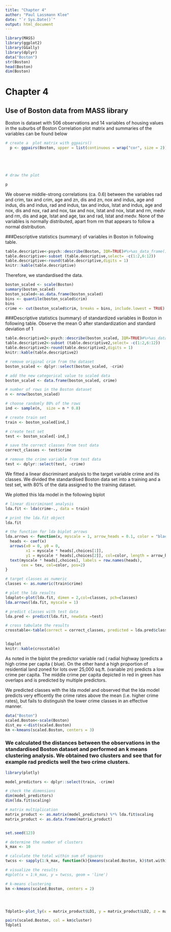 ```yaml
---
title: "Chapter 4"
author: "Paul Lassmann Klee"
date: "`r Sys.Date()`"
output: html_document
---
```


```r
library(MASS)
library(ggplot2)
library(GGally)
library(dplyr)
data("Boston")
str(Boston)
head(Boston)
dim(Boston)
```
# Chapter 4
## Use of Boston data from MASS library
Boston is dataset with 506 observations and 14 variables of housing values in the suburbs of Boston
Correlation plot matrix and summaries of the variables can be found below 
```r
# create a  plot matrix with ggpairs()
  p <- ggpairs(Boston, upper = list(continuous = wrap("cor", size = 2)))+ theme_bw()
  





```
```r
# draw the plot

p

```

We observe middle-strong correlations (ca. 0.6) between the variables rad and crim, tax and crim, age and zn, dis and zn, nox and indus, age and indus, dis and indus, rad and indus, tax and indus, lstat and indus, age and nox, dis and nox, rad and nox, tax and nox, lstat and nox, lstat and rm, medv and rm, dis and age, lstat and age, tax and rad, lstat and medv. 
None of the variables is normally distributed, apart from rm that appears to follow a normal distribution. 
 
###Descriptive statistics (summary) of variables in Boston in following table.
```r
table.descriptive<-psych::describe(Boston, IQR=TRUE)#%>%as_data_frame()
table.descriptive<-subset (table.descriptive,select= -c(1:2,6:12))
table.descriptive<-round(table.descriptive,digits = 1)
knitr::kable(table.descriptive)
```

Therefore, we standardised the data.
```r
boston_scaled <- scale(Boston)
summary(boston_scaled)
boston_scaled<-as.data.frame(boston_scaled)
bins <- quantile(boston_scaled$crim)
bins
crime <- cut(boston_scaled$crim, breaks = bins, include.lowest = TRUE)
```

###Descriptive statistics (summary) of standardized variables in Boston in following table. Observe the mean O after standardization and standard deviation of 1
```r
table.descriptive2<-psych::describe(boston_scaled, IQR=TRUE)#%>%as_data_frame()
table.descriptive2<-subset (table.descriptive2,select= -c(1:2,6:12))
table.descriptive2<-round(table.descriptive2,digits = 1)
knitr::kable(table.descriptive2)
```

```r
# remove original crim from the dataset
boston_scaled <- dplyr::select(boston_scaled, -crim)

# add the new categorical value to scaled data
boston_scaled <- data.frame(boston_scaled, crime)

# number of rows in the Boston dataset 
n <- nrow(boston_scaled)

# choose randomly 80% of the rows
ind <- sample(n,  size = n * 0.8)

# create train set
train <- boston_scaled[ind,]

# create test set 
test <- boston_scaled[-ind,]

# save the correct classes from test data
correct_classes <- test$crime

# remove the crime variable from test data
test <- dplyr::select(test, -crime)

```
We fitted a linear discriminant analysis to the target variable crime and its classes. 
We divided the standardised Boston data set into a training and a test set, with 80% of the data assigned to the training dataset. 

We plotted this lda model in the following biplot
```r


# linear discriminant analysis
lda.fit <- lda(crime~., data = train)

# print the lda.fit object
lda.fit

# the function for lda biplot arrows
lda.arrows <- function(x, myscale = 1, arrow_heads = 0.1, color = "black", tex = 0.75, choices = c(1,2)){
  heads <- coef(x)
  arrows(x0 = 0, y0 = 0, 
         x1 = myscale * heads[,choices[1]], 
         y1 = myscale * heads[,choices[2]], col=color, length = arrow_heads)
  text(myscale * heads[,choices], labels = row.names(heads), 
       cex = tex, col=color, pos=2)
}

# target classes as numeric
classes <- as.numeric(train$crime)

# plot the lda results
ldaplot<-plot(lda.fit, dimen = 2,col=classes, pch=classes)
lda.arrows(lda.fit, myscale = 1)

# predict classes with test data
lda.pred <- predict(lda.fit, newdata =test)

# cross tabulate the results
crosstable<-table(correct = correct_classes, predicted = lda.pred$class)



```




```r
ldaplot
knitr::kable(crosstable)
```

As noted in the biplot the predictor variable rad ( radial highway )predicts a high crime per capita ( blue). On the other hand a high proportion of residential land zoned for lots over 25,000 sq.ft. (variable zn) predicts a low crime per capita.
The middle crime per capita depicted in red in green has overlaps and is predicted by multiple predictors.

We predicted classes with the lda model and observed that the lda model predicts very efficently the crime rates above the mean (i.e. higher crime rates), but fails to distinguish the lower crime classes in an effective manner. 

```r
data("Boston")
scaled.Boston<-scale(Boston)
dist_eu <-dist(scaled.Boston)
km <-kmeans(scaled.Boston, centers = 3)
```

### We calculated the distances between the observations in the standardised Boston dataset and performed an k means clustering analysis. We obtained two clusters and see that for example rad predicts well the two crime clusters.

```r
library(plotly)

model_predictors <- dplyr::select(train, -crime)

# check the dimensions
dim(model_predictors)
dim(lda.fit$scaling)

# matrix multiplication
matrix_product <- as.matrix(model_predictors) %*% lda.fit$scaling
matrix_product <- as.data.frame(matrix_product)


set.seed(123)

# determine the number of clusters
k_max <- 10

# calculate the total within sum of squares
twcss <- sapply(1:k_max, function(k){kmeans(scaled.Boston, k)$tot.withinss})

# visualize the results
#qplot(x = 1:k_max, y = twcss, geom = 'line')

# k-means clustering
km <-kmeans(scaled.Boston, centers = 2)




Tdplot1<-plot_ly(x = matrix_product$LD1, y = matrix_product$LD2, z = matrix_product$LD3, color = train$crime, colors = "PuBuGn", type= 'scatter3d', mode='markers')
```

```r
pairs(scaled.Boston, col = km$cluster)
Tdplot1
```
